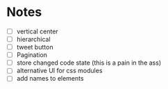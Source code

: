 
# Notes

- [ ] vertical center
- [ ] hierarchical
- [ ] tweet button
- [ ] Pagination
- [ ] store changed code state (this is a pain in the ass)
- [ ] alternative UI for css modules
- [ ] add names to elements
